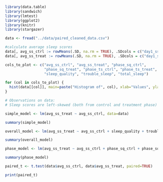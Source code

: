 ```r
library(data.table)
library(sandwich)
library(lmtest)
library(ggplot2)
library(knitr)
library(stargazer)
```

```r
data <- fread("../data/paired_cleaned_data.csv")

#calculate average sleep scores
data[, avg_ss_ctrl := rowMeans(.SD, na.rm = TRUE), .SDcols = c("day1_ss_ctrl", "day2_ss_ctrl", "day3_ss_ctrl", "day4_ss_ctrl")]
data[, avg_ss_treat := rowMeans(.SD, na.rm = TRUE), .SDcols = c("day1_ss_treat", "day2_ss_treat", "day3_ss_treat", "day4_ss_treat")]
```

```r
cols_to_plot <- c("avg_ss_ctrl", "avg_ss_treat", "phase_sq_ctrl", 
                  "phase_sq_treat", "phase_ts_ctrl", "phase_ts_treat", 
                  "sleep_quality", "trouble_sleep", "total_sleep")

for (col in cols_to_plot) {
  hist(data[[col]], main=paste("Histogram of", col), xlab="Values", ylab="Frequency")
}

```

```r
# Observations on data:
# Sleep scores are left-skewed (both from control and treatment phase)
```

```r
simple_model <- lm(avg_ss_treat ~ avg_ss_ctrl, data=data)

summary(simple_model)
```
```r
overall_model <- lm(avg_ss_treat ~ avg_ss_ctrl + sleep_quality + trouble_sleep + total_sleep, data=data)

summary(overall_model)
```

```r
phase_model <- lm(avg_ss_treat ~ avg_ss_ctrl + phase_sq_ctrl + phase_sq_treat + phase_ts_ctrl + phase_ts_treat, data=data)

summary(phase_model)
```

```r
paired_t <- t.test(data$avg_ss_ctrl, data$avg_ss_treat, paired=TRUE)

print(paired_t)
```

